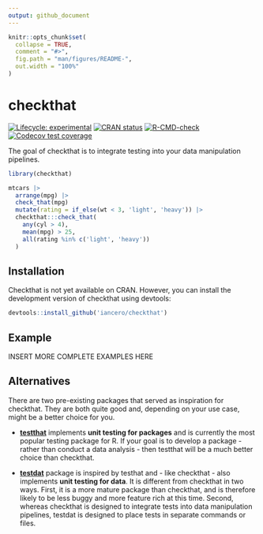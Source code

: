 ```yaml
---
output: github_document
---
```


<!-- README.md is generated from README.Rmd. Please edit that file -->

```r
knitr::opts_chunk$set(
  collapse = TRUE,
  comment = "#>",
  fig.path = "man/figures/README-",
  out.width = "100%"
)
```

# checkthat

<!-- badges: start -->
[![Lifecycle: experimental](https://img.shields.io/badge/lifecycle-experimental-orange.svg)](https://lifecycle.r-lib.org/articles/stages.html#experimental)
[![CRAN status](https://www.r-pkg.org/badges/version/checkthat)](https://CRAN.R-project.org/package=checkthat)
[![R-CMD-check](https://github.com/iancero/checkthat/actions/workflows/R-CMD-check.yaml/badge.svg)](https://github.com/iancero/checkthat/actions/workflows/R-CMD-check.yaml)
[![Codecov test coverage](https://codecov.io/gh/iancero/checkthat/branch/main/graph/badge.svg)](https://app.codecov.io/gh/iancero/checkthat?branch=main)
<!-- badges: end -->

The goal of checkthat is to integrate testing into your data manipulation pipelines.

```r
library(checkthat)

mtcars |> 
  arrange(mpg) |> 
  check_that(mpg)
  mutate(rating = if_else(wt < 3, 'light', 'heavy')) |> 
  checkthat:::check_that(
    any(cyl > 4),
    mean(mpg) > 25, 
    all(rating %in% c('light', 'heavy'))
  )
```

## Installation

Checkthat is not yet available on CRAN. However, you can install the development version of checkthat using devtools:

```r
devtools::install_github('iancero/checkthat')
```

## Example

INSERT MORE COMPLETE EXAMPLES HERE

## Alternatives

There are two pre-existing packages that served as inspiration for checkthat. They are both quite good and, depending on your use case, might be a better choice for you.

- [**testthat**](https://testthat.r-lib.org/) implements **unit testing for packages** and is currently the most popular testing package for R. If your goal is to develop a package - rather than conduct a data analysis - then testthat will be a much better choice than checkthat.

- [**testdat**](https://socialresearchcentre.github.io/testdat/index.html) package is inspired by testhat and - like checkthat - also implements **unit testing for data**. It is different from checkthat in two ways. First, it is a more mature package than checkthat, and is therefore likely to be less buggy and more feature rich at this time. Second, whereas checkthat is designed to integrate tests into data manipulation pipelines, testdat is designed to place tests in separate commands or files.






















